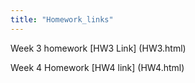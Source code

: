 ```yaml
---
title: "Homework_links"
---
```

Week 3 homework [HW3 Link] (HW3.html) 

Week 4 Homework [HW4 link] (HW4.html)
